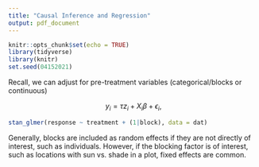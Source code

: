 ```yaml
---
title: "Causal Inference and Regression"
output: pdf_document
---
```


```r
knitr::opts_chunk$set(echo = TRUE)
library(tidyverse)
library(knitr)
set.seed(04152021)
```


Recall, we can adjust for pre-treatment variables (categorical/blocks or continuous)

$$y_i =  \tau z_i + X_i \beta + \epsilon_i,$$

\vfill



\vfill



```r
stan_glmer(response ~ treatment + (1|block), data = dat)
```

\vfill

Generally, blocks are included as random effects if they are not directly of interest, such as individuals. However, if the blocking factor is of interest, such as locations with sun vs. shade in a plot, fixed effects are common.

\vfill



\vfill


\newpage


\vfill


\vfill

